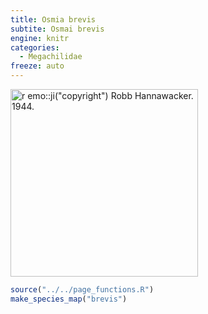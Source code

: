 ```yaml
---
title: Osmia brevis
subtite: Osmai brevis
engine: knitr
categories:
  - Megachilidae
freeze: auto
---
```

[![`r emo::ji("copyright")` Robb Hannawacker. 1944.](https://inaturalist-open-data.s3.amazonaws.com/photos/181575680/large.jpeg){height=300}](https://inaturalist.ca/observations/107910090)

```r
source("../../page_functions.R")
make_species_map("brevis")
```
